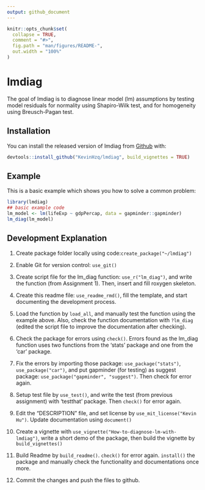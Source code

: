 ```yaml
---
output: github_document
---
```


<!-- README.md is generated from README.Rmd. Please edit that file -->

```r
knitr::opts_chunk$set(
  collapse = TRUE,
  comment = "#>",
  fig.path = "man/figures/README-",
  out.width = "100%"
)
```

# lmdiag

<!-- badges: start -->
<!-- badges: end -->

The goal of lmdiag is to diagnose linear model (lm) assumptions by testing model residuals for normality using Shapiro-Wilk test, and for homogeneity using
Breusch-Pagan test.

## Installation

You can install the released version of lmdiag from [Github](https://github.com/) with:

``` r
devtools::install_github("KevinHzq/lmdiag", build_vignettes = TRUE)
```

## Example

This is a basic example which shows you how to solve a common problem:

```r
library(lmdiag)
## basic example code
lm_model <- lm(lifeExp ~ gdpPercap, data = gapminder::gapminder)
lm_diag(lm_model)
```

## Development Explanation

  1. Create package folder locally using code:`create_package("~/lmdiag")`
  
  2. Enable Git for version control: `use_git()`
  
  3. Create script file for the lm_diag function: `use_r("lm_diag")`, and write the function (from Assignment 1). Then, insert and fill roxygen skeleton.
  
  4. Create this readme file: `use_readme_rmd()`, fill the template, and start documenting the development process.
  
  5. Load the function by `load_all`, and manually test the function using the example above. Also, check the function documentation with `?lm_diag` (edited the script file to improve the documentation after checking). 
  
  6. Check the package for errors using `check()`. Errors found as the lm_diag function uses two functions from the 'stats' package and one from the 'car' package.
  
  7. Fix the errors by importing those package: `use_package("stats")`, `use_package("car")`, and put gapminder (for testing) as suggest package: `use_package("gapminder", "suggest")`. Then check for error again. 
  
  8. Setup test file by `use_test()`, and write the test (from previous assignment) with 'testthat' package. Then `check()` for error again. 
  
  9. Edit the "DESCRIPTION" file, and set license by `use_mit_license("Kevin Hu")`. Update documentation using `document()`
  
  10. Create a vignette with `use_vignette("How-to-diagnose-lm-with-lmdiag")`, write a short demo of the package, then build the vignette by `build_vignettes()`
  
  11. Build Readme by `build_readme()`. `check()` for error again. `install()` the package and manually check the functionality and documentations once more.
  
  12. Commit the changes and push the files to github.
